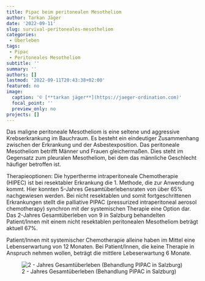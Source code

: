 ```yaml
---
title: Pipac beim peritonealen Mesotheliom
author: Tarkan Jäger
date: '2022-09-11'
slug: survival-peritoneales-mesotheliom
categories:
 - Überleben
tags:
 - Pipac
 - Peritoneales Mesotheliom
subtitle: ''
summary: ''
authors: []
lastmod: '2022-09-11T20:43:38+02:00'
featured: no
image:
  caption: '© [**tarkan jäger**](https://jaeger-ordination.com)'
  focal_point: ''
  preview_only: no
projects: []
---
```


Das maligne peritoneale Mesotheliom is eine seltene und aggressive Krebserkrankung im Bauchraum. Es besteht ein eindeutiger Zusammenhang zwischen der Erkrankung und der Asbestexposition. Das peritoneale Mesotheliom betrifft Männer und Frauen gleichermaßen. Dies steht im Gegensatz zum pleuralen Mesotheliom, bei dem das männliche Geschlecht häufiger betroffen ist. 

Therapieoptionen:
Die hypertherme intraperitoneale Chemotherapie (HIPEC) ist bei resektabler Erkrankung die 1. Methode, die zur Anwendung kommt. Hier konnten 5-Jahres Gesamtüberlebensraten von über 65% nachgewiesen werden. 
Bei nicht resektablen und somit fortgeschrittenen Erkrankungen stellt die palliative PIPAC (pressurized intraperitoneal aerosol chemotherapy) synchron mit der systemischen Therapie eine Option dar. 
Das 2-Jahres Gesamtüberleben von 9 in Salzburg behandelten Patient/Innen mit einem nicht resektablen peritonealen Mesotheliom beträgt aktuell 67%. 

Patient/Innen mit systemischer Chemotherapie alleine haben im Mittel eine Lebenserwartung von 12 Monaten. Bei Patient/Innen, die keine Therapie in Anspruch nehmen wollen, beträgt die mittlere Lebeserwartung 6 Monate. 


![2 - Jahres Gesamtüberleben (Behandlung PIPAC in Salzburg)](images/survival_Mesotheliom.gif)